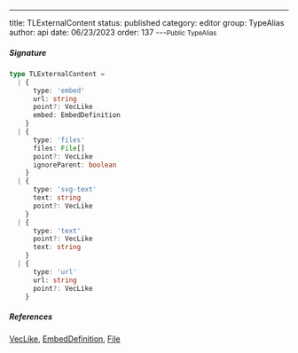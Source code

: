 ---
title: TLExternalContent
status: published
category: editor
group: TypeAlias
author: api
date: 06/23/2023
order: 137
---<Small>Public TypeAlias</Small>




##### Signature


```ts
type TLExternalContent =
  | {
      type: 'embed'
      url: string
      point?: VecLike
      embed: EmbedDefinition
    }
  | {
      type: 'files'
      files: File[]
      point?: VecLike
      ignoreParent: boolean
    }
  | {
      type: 'svg-text'
      text: string
      point?: VecLike
    }
  | {
      type: 'text'
      point?: VecLike
      text: string
    }
  | {
      type: 'url'
      url: string
      point?: VecLike
    }
```

##### References

[VecLike](/gen/primitives/VecLike-type), [EmbedDefinition](/gen/tlschema/EmbedDefinition-type), [File](/gen/File-interface)

